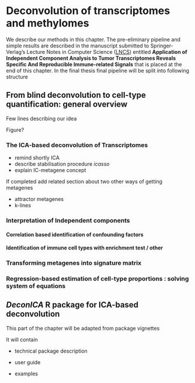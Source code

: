# Deconvolution of transcriptomes and methylomes

We describe our methods in this chapter.  The pre-eliminary pipeline and simple results are described in the manuscript submitted to  Springer-Verlag’s Lecture Notes in Computer Science ([LNCS](http://www.springer.com/gb/computer-science/lncs)) entitled **Application of Independent Component Analysis to Tumor Transcriptomes Reveals Specific And Reproducible Immune-related Signals** that is placed at the end of this chapter. In the final thesis final pipeline will be split into following structure

## From blind deconvolution to cell-type quantification: general overview

Few lines describing our idea

Figure?

### The ICA-based deconvolution of Transcriptomes

* remind shortly ICA
* describe stabilisation procedure *icasso*
* explain IC-metagene concept

If completed add related section about two other ways of getting metagenes

 * attractor metagenes
 * k-lines

### Interpretation of Independent components

#### Correlation based identification of confounding factors 

#### Identification of immune cell types with enrichment test / other

### Transforming metagenes into signature matrix

### Regression-based estimation of cell-type proportions : solving system of equations

## *DeconICA* R package for ICA-based deconvolution 

This part of the chapter will be adapted from package vignettes

It will contain 

* technical package description

* user guide 

* examples

  ​

\includepdf[pages={1-}, scale=1]{pdf-ext/LVAICA.pdf}







